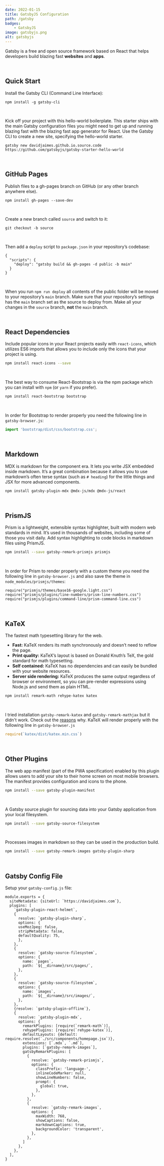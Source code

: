 ```yaml
---
date: 2022-01-15
title: GatsbyJS Configuration
path: /gatsby
badges:
    - GatsbyJS
image: gatsbyjs.png
alt: gatsbyjs
---
```


Gatsby is a free and open source framework based on React that helps developers build blazing fast **websites** and **apps**.

<br/>

## Quick Start

Install the Gatsby CLI (Command Line Interface):

```shell
npm install -g gatsby-cli
```

<br/>

Kick off your project with this hello-world boilerplate. This starter ships with the main Gatsby configuration files you might need to get up and running blazing fast with the blazing fast app generator for React. Use the Gatsby CLI to create a new site, specifying the hello-world starter.

```shell
gatsby new davidjaimes.github.io.source.code https://github.com/gatsbyjs/gatsby-starter-hello-world
```

<br/>

## GitHub Pages

Publish files to a gh-pages branch on GitHub (or any other branch anywhere else).

```shell
npm install gh-pages --save-dev
```

<br/>

Create a new branch called `source` and switch to it:

```shell
git checkout -b source
``` 

<br/>

Then add a `deploy` script to `package.json` in your repository’s codebase:

```js{numberLines: true}
{
  "scripts": {
    "deploy": "gatsby build && gh-pages -d public -b main"
  }
}
```

<br/>

When you run `npm run deploy` all contents of the public folder will be moved to your repository’s `main` branch. Make sure that your repository’s settings has the `main` branch set as the source to deploy from. Make all your changes in the `source` branch, **not** the `main` branch.

<br/>

## React Dependencies

Include popular icons in your React projects easily with `react-icons`, which utilizes ES6 imports that allows you to include only the icons that your project is using.

```bash
npm install react-icons --save
```

<br/>

The best way to consume React-Bootstrap is via the npm package which you can install with `npm` (or `yarn` if you prefer).

```bash
npm install react-bootstrap bootstrap
```

<br/>

In order for Bootstrap to render properly you need the following line in `gatsby-browser.js`:

```js
import 'bootstrap/dist/css/bootstrap.css';
```

<br/>

## Markdown

MDX is markdown for the component era. It lets you write JSX embedded inside markdown. It’s a great combination because it allows you to use markdown’s often terse syntax (such as `# heading`) for the little things and JSX for more advanced components.

```bash
npm install gatsby-plugin-mdx @mdx-js/mdx @mdx-js/react
```

<br/>

## PrismJS

Prism is a lightweight, extensible syntax highlighter, built with modern web standards in mind. It’s used in thousands of websites, including some of those you visit daily. Add syntax highlighting to code blocks in markdown files using PrismJS.

```bash
npm install --save gatsby-remark-prismjs prismjs
```

<br/>

In order for Prism to render properly with a custom theme you need the following line in `gatsby-browser.js` and also save the theme in `node_modules/prismjs/themes`:

```js{numberLines:true}
require("prismjs/themes/base16-google.light.css")
require("prismjs/plugins/line-numbers/prism-line-numbers.css")
require("prismjs/plugins/command-line/prism-command-line.css")
```

<br/>

## KaTeX

The fastest math typesetting library for the web.
- **Fast:** KaTeX renders its math synchronously and doesn’t need to reflow the page.
- **Print quality:** KaTeX’s layout is based on Donald Knuth’s TeX, the gold standard for math typesetting.
- **Self contained:** KaTeX has no dependencies and can easily be bundled with your website resources.
- **Server side rendering:** KaTeX produces the same output regardless of browser or environment, so you can pre-render expressions using Node.js and send them as plain HTML.

```bash
npm install remark-math rehype-katex katex
```

<br/>

I tried installation `gatsby-remark-katex` and `gatsby-remark-mathjax` but it didn't work. Check out the [reasons](https://github.com/gatsbyjs/gatsby/issues/21866) why. KaTeX will render properly with the following line in `gatsby-browser.js`

```js
require(`katex/dist/katex.min.css`)
```

<br/>

## Other Plugins

The web app manifest (part of the PWA specification) enabled by this plugin allows users to add your site to their home screen on most mobile browsers. The manifest provides configuration and icons to the phone.

```bash
npm install --save gatsby-plugin-manifest
```

<br/>

A Gatsby source plugin for sourcing data into your Gatsby application from your local filesystem.

```bash
npm install --save gatsby-source-filesystem
```

<br/>

Processes images in markdown so they can be used in the production build.

```bash
npm install --save gatsby-remark-images gatsby-plugin-sharp
```

<br/>

## Gatsby Config File

Setup your `gatsby-config.js` file:

```js{numberLines: true}
module.exports = {
  siteMetadata: {siteUrl: `https://davidjaimes.com`},
  plugins: [
    `gatsby-plugin-react-helmet`,
    {
      resolve: `gatsby-plugin-sharp`,
      options: {
      useMozJpeg: false,
      stripMetadata: false,
      defaultQuality: 75,
      },
    },
    {
      resolve: `gatsby-source-filesystem`,
      options: {
        name: `pages`,
        path: `${__dirname}/src/pages/`,
      },
    },
    {
      resolve: `gatsby-source-filesystem`,
      options: {
        name: `images`,
        path: `${__dirname}/src/images/`,
      },
    },
    {resolve: `gatsby-plugin-offline`},
    {
      resolve: `gatsby-plugin-mdx`,
      options: {
        remarkPlugins: [require(`remark-math`)],
        rehypePlugins: [require(`rehype-katex`)],
        defaultLayouts: {default: require.resolve(`./src/components/homepage.jsx`)},
        extensions: [`.mdx`, `.md`],
        plugins: [`gatsby-remark-images`],
        gatsbyRemarkPlugins: [
          {
            resolve: `gatsby-remark-prismjs`,
            options: {
              classPrefix: 'language-',
              inlineCodeMarker: null,
              showLineNumbers: false,
              prompt: {
                global: true,
              },
            },      
          },
          {
            resolve: `gatsby-remark-images`,
            options: {
              maxWidth: 768,
              showCaptions: false,
              markdownCaptions: true,
              backgroundColor: 'transparent',
            },
          },
        ]
      },
    },
  ],
}
```